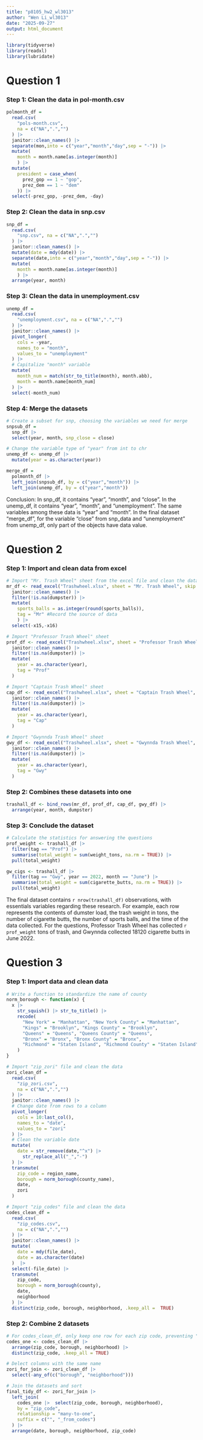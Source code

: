 ```yaml
---
title: "p8105_hw2_wl3013"
author: "Wen Li_wl3013"
date: "2025-09-27"
output: html_document
---
```


```r
library(tidyverse)
library(readxl)
library(lubridate)
```

# Question 1
### Step 1: Clean the data in pol-month.csv
```r
polmonth_df = 
  read.csv(
    "pols-month.csv",
    na = c("NA",".","")
  ) |> 
  janitor::clean_names() |> 
  separate(mon,into = c("year","month","day",sep = "-")) |>
  mutate(
    month = month.name[as.integer(month)] 
    ) |> 
  mutate(
    president = case_when(
      prez_gop == 1 ~ "gop",
      prez_dem == 1 ~ "dem"
    )) |> 
  select(-prez_gop, -prez_dem, -day)

```

### Step 2: Clean the data in snp.csv
```r
snp_df = 
  read.csv(
    "snp.csv", na = c("NA",".","")
  ) |> 
  janitor::clean_names() |> 
  mutate(date = mdy(date)) |> 
  separate(date,into = c("year","month","day",sep = "-")) |>
  mutate(
    month = month.name[as.integer(month)] 
    ) |> 
  arrange(year, month)
```

### Step 3: Clean the data in unemployment.csv
```r
unemp_df = 
  read.csv(
    "unemployment.csv", na = c("NA",".","")
  ) |> 
  janitor::clean_names() |> 
  pivot_longer(
    cols = -year,
    names_to = "month",
    values_to = "unemployment"
  ) |> 
  # Capitalize "month" variable
  mutate(
    month_num = match(str_to_title(month), month.abb),
    month = month.name[month_num]
  ) |> 
  select(-month_num)
```

### Step 4: Merge the datasets
```r
# Create a subset for snp, choosing the variables we need for merge
snpsub_df = 
  snp_df |> 
  select(year, month, snp_close = close)

# Change the variable type of "year" from int to chr
unemp_df <- unemp_df |> 
  mutate(year = as.character(year))

merge_df = 
  polmonth_df |> 
  left_join(snpsub_df, by = c("year","month")) |> 
  left_join(unemp_df, by = c("year","month"))
```

Conclusion: 
In snp_df, it contains "year", "month", and "close". In the unemp_df, it contains "year", "month", and "unemployment". The same variables among these data is "year" and "month". 
In the final dataset "merge_df", for the variable "close" from snp_data and "unemployment" from unemp_df, only part of the objects have data value.



# Question 2
### Step 1: Import and clean data from excel
```r
# Import "Mr. Trash Wheel" sheet from the excel file and clean the data
mr_df <- read_excel("Trashwheel.xlsx", sheet = "Mr. Trash Wheel", skip = 1) |> 
  janitor::clean_names() |> 
  filter(!is.na(dumpster)) |> 
  mutate(
    sports_balls = as.integer(round(sports_balls)),
    tag = "Mr" #Record the source of data
    ) |> 
  select(-x15,-x16)

# Import "Professor Trash Wheel" sheet
prof_df <- read_excel("Trashwheel.xlsx", sheet = "Professor Trash Wheel", skip = 1) |> 
  janitor::clean_names() |> 
  filter(!is.na(dumpster)) |> 
  mutate(
    year = as.character(year),
    tag = "Prof"
  )

# Import "Captain Trash Wheel" sheet
cap_df <- read_excel("Trashwheel.xlsx", sheet = "Captain Trash Wheel", skip = 1) |> 
  janitor::clean_names() |> 
  filter(!is.na(dumpster)) |> 
  mutate(
    year = as.character(year),
    tag = "Cap"
  )

# Import "Gwynnda Trash Wheel" sheet
gwy_df <- read_excel("Trashwheel.xlsx", sheet = "Gwynnda Trash Wheel", skip = 1) |> 
  janitor::clean_names() |> 
  filter(!is.na(dumpster)) |> 
  mutate(
    year = as.character(year),
    tag = "Gwy"
  )

```

### Step 2: Combines these datasets into one
```r
trashall_df <- bind_rows(mr_df, prof_df, cap_df, gwy_df) |> 
  arrange(year, month, dumpster)
```

### Step 3: Conclude the dataset
```r
# Calculate the statistics for answering the questions
prof_weight <- trashall_df |> 
  filter(tag == "Prof") |> 
  summarise(total_weight = sum(weight_tons, na.rm = TRUE)) |> 
  pull(total_weight)

gw_cigs <- trashall_df |> 
  filter(tag == "Gwy", year == 2022, month == "June") |> 
  summarise(total_weight = sum(cigarette_butts, na.rm = TRUE)) |> 
  pull(total_weight)
```
The final dataset contains `r nrow(trashall_df)` observations, with essentials variables regarding these research. For example, each row represents the contents of dumster load, the trash weight in tons, the number of cigarette butts, the number of sports balls, and the time of the data collected.
For the questions, Professor Trash Wheel has collected `r prof_weight` tons of trash, and Gwynnda collected 18120 cigarette butts in June 2022.


# Question 3
### Step 1: Import data and clean data
```r
# Write a function to standardize the name of county
norm_borough <- function(x) {
  x |> 
    str_squish() |> str_to_title() |> 
    recode(
      "New York" = "Manhattan", "New York County" = "Manhattan",
      "Kings" = "Brooklyn", "Kings County" = "Brooklyn",
      "Queens" = "Queens", "Queens County" = "Queens",
      "Bronx" = "Bronx", "Bronx County" = "Bronx",
      "Richmond" = "Staten Island", "Richmond County" = "Staten Island"
    )
}

# Import "zip_zori" file and clean the data
zori_clean_df = 
  read.csv(
    "zip_zori.csv",
    na = c("NA",".","")
  ) |> 
  janitor::clean_names() |> 
  # Change date from rows to a column
  pivot_longer(
    cols = 10:last_col(),
    names_to = "date",
    values_to = "zori"
  ) |> 
  # Clean the variable date
  mutate(
    date = str_remove(date,"^x") |> 
      str_replace_all("_","-")
  ) |> 
  transmute(
    zip_code = region_name,
    borough = norm_borough(county_name),
    date,
    zori
  )

# Import "zip_codes" file and clean the data
codes_clean_df = 
  read.csv(
    "zip_codes.csv",
    na = c("NA",".","")
  ) |> 
  janitor::clean_names() |> 
  mutate(
    date = mdy(file_date),
    date = as.character(date)
  )  |> 
  select(-file_date) |> 
  transmute(
    zip_code,
    borough = norm_borough(county),
    date,
    neighborhood
  ) |> 
  distinct(zip_code, borough, neighborhood, .keep_all =  TRUE)

```

### Step 2: Combine 2 datasets
```r
# For codes_clean_df, only keep one row for each zip code, preventing "many-to-many" match
codes_one <- codes_clean_df |> 
  arrange(zip_code, borough, neighborhood) |> 
  distinct(zip_code, .keep_all = TRUE)

# Delect columns with the same name
zori_for_join <- zori_clean_df |> 
  select(-any_of(c("borough", "neighborhood")))

# Join the datasets and sort
final_tidy_df <- zori_for_join |> 
  left_join(
    codes_one |>  select(zip_code, borough, neighborhood),
    by = "zip_code",
    relationship = "many-to-one",
    suffix = c("", "_from_codes")
  ) |> 
  arrange(date, borough, neighborhood, zip_code)

```

